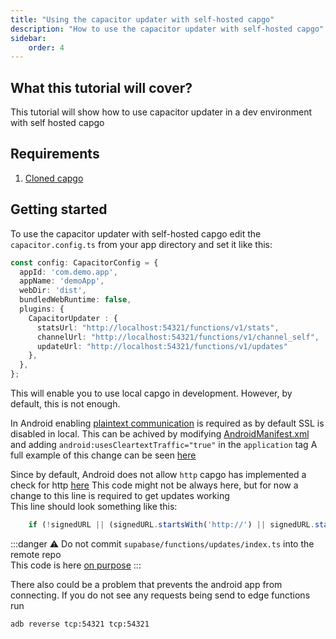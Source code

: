 ```yaml
---
title: "Using the capacitor updater with self-hosted capgo"
description: "How to use the capacitor updater with self-hosted capgo"
sidebar:
    order: 4
---
```


## What this tutorial will cover?

This tutorial will show how to use capacitor updater in a dev environment with self hosted capgo

## Requirements

 1. [Cloned capgo](https://github.com/Cap-go/capgo)

## Getting started

To use the capacitor updater with self-hosted capgo edit the `capacitor.config.ts` from your app directory and set it like this:

```ts
const config: CapacitorConfig = {
  appId: 'com.demo.app',
  appName: 'demoApp',
  webDir: 'dist',
  bundledWebRuntime: false,
  plugins: {
    CapacitorUpdater : {
      statsUrl: "http://localhost:54321/functions/v1/stats",
      channelUrl: "http://localhost:54321/functions/v1/channel_self",
      updateUrl: "http://localhost:54321/functions/v1/updates"
    },
  },
};
```

This will enable you to use local capgo in development. However, by default, this is not enough.

In Android enabling [plaintext communication](https://developer.android.com/topic/security/risks/cleartext) is required as by default SSL is disabled in local.
This can be achived by modifying [AndroidManifest.xml](https://github.com/Cap-go/capacitor-updater/blob/main/android/src/main/AndroidManifest.xml) and adding `android:usesCleartextTraffic="true"` in the `application` tag
A full example of this change can be seen [here](https://gist.github.com/WcaleNieWolny/061a015acdebe35eaf3afd7030797701)

Since by default, Android does not allow `http` capgo has implemented a check for http [here](https://github.com/Cap-go/capgo/blob/4cce6c0707d745faa2afbab643e636bad927c602/supabase/functions/updates/index.ts#L396)
This code might not be always here, but for now a change to this line is required to get updates working  
This line should look something like this:
```ts
    if (!signedURL || (signedURL.startsWith('http://') || signedURL.startsWith('https://'))) {
```

:::danger
⚠️ Do not commit `supabase/functions/updates/index.ts` into the remote repo\
This code is here [on purpose](https://github.com/Cap-go/capacitor-updater/issues/37#issuecomment-1684916354)
:::

There also could be a problem that prevents the android app from connecting. If you do not see any requests being send to edge functions run
```bash
adb reverse tcp:54321 tcp:54321
```
